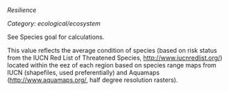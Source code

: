 *Resilience*

*Category: ecological/ecosystem*

See Species goal for calculations.

This value reflects the average condition of species (based on risk status from the IUCN Red List of Threatened Species, [http://www.iucnredlist.org/](http://www.iucnredlist.org/)) located within the eez of each region based on species range maps from IUCN (shapefiles, used preferentially) and Aquamaps ([http://www.aquamaps.org/](http://www.aquamaps.org/), half degree resolution rasters).